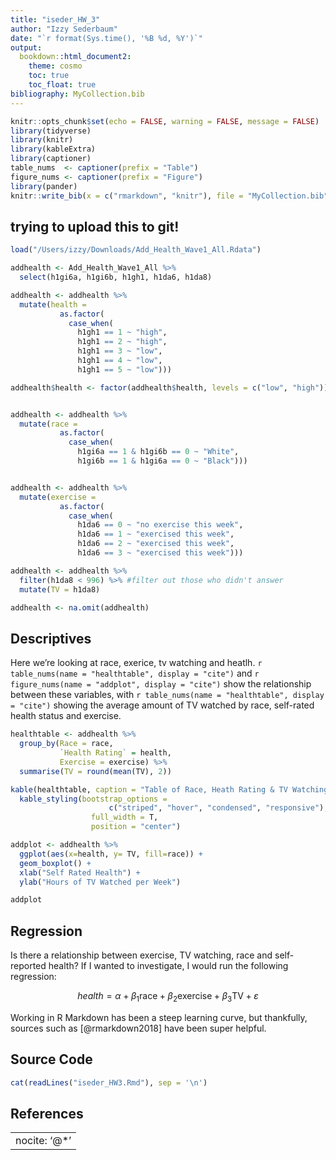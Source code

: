 ```yaml
---
title: "iseder_HW_3"
author: "Izzy Sederbaum"
date: "`r format(Sys.time(), '%B %d, %Y')`"
output:
  bookdown::html_document2:
    theme: cosmo
    toc: true
    toc_float: true
bibliography: MyCollection.bib
---
```


```r
knitr::opts_chunk$set(echo = FALSE, warning = FALSE, message = FALSE)
library(tidyverse)
library(knitr)
library(kableExtra)
library(captioner)
table_nums  <- captioner(prefix = "Table")
figure_nums <- captioner(prefix = "Figure")
library(pander)
knitr::write_bib(x = c("rmarkdown", "knitr"), file = "MyCollection.bib")
```

## trying to upload this to git! 

```r
load("/Users/izzy/Downloads/Add_Health_Wave1_All.Rdata")

addhealth <- Add_Health_Wave1_All %>% 
  select(h1gi6a, h1gi6b, h1gh1, h1da6, h1da8)
```

```r
addhealth <- addhealth %>%  
  mutate(health = 
           as.factor(
             case_when(
               h1gh1 == 1 ~ "high",
               h1gh1 == 2 ~ "high",
               h1gh1 == 3 ~ "low",
               h1gh1 == 4 ~ "low",
               h1gh1 == 5 ~ "low"))) 

addhealth$health <- factor(addhealth$health, levels = c("low", "high"))


addhealth <- addhealth %>% 
  mutate(race = 
           as.factor(
             case_when(
               h1gi6a == 1 & h1gi6b == 0 ~ "White",
               h1gi6b == 1 & h1gi6a == 0 ~ "Black")))


addhealth <- addhealth %>% 
  mutate(exercise =
           as.factor(
             case_when(
               h1da6 == 0 ~ "no exercise this week",
               h1da6 == 1 ~ "exercised this week",
               h1da6 == 2 ~ "exercised this week",
               h1da6 == 3 ~ "exercised this week")))

addhealth <- addhealth %>% 
  filter(h1da8 < 996) %>% #filter out those who didn't answer
  mutate(TV = h1da8)

addhealth <- na.omit(addhealth)
```


## Descriptives

Here we're looking at race, exerice, tv watching and heatlh. `r table_nums(name = "healthtable", display = "cite")` and `r figure_nums(name = "addplot", display = "cite")` show the relationship between these variables, with `r table_nums(name = "healthtable", display = "cite")` showing the average amount of TV watched by race, self-rated health status and exercise.  

```r
healthtable <- addhealth %>% 
  group_by(Race = race, 
           `Health Rating` = health,
           Exercise = exercise) %>% 
  summarise(TV = round(mean(TV), 2)) 

kable(healthtable, caption = "Table of Race, Heath Rating & TV Watching (in hours)") %>% 
  kable_styling(bootstrap_options = 
                      c("striped", "hover", "condensed", "responsive"), 
                  full_width = T, 
                  position = "center")
```


```r
addplot <- addhealth %>% 
  ggplot(aes(x=health, y= TV, fill=race)) +
  geom_boxplot() +
  xlab("Self Rated Health") +
  ylab("Hours of TV Watched per Week")

addplot
```



## Regression


Is there a relationship between exercise, TV watching, race and self-reported health? If I wanted to investigate, I would run the following regression:

$$health = \alpha + \beta_{1}\text{race} + \beta_{2}\text{exercise} + \beta_{3}\text{TV} + \varepsilon$$


Working in R Markdown has been a steep learning curve, but thankfully, sources such as [@rmarkdown2018] have been super helpful.


## Source Code

```r
cat(readLines("iseder_HW3.Rmd"), sep = '\n')
```

## References

---
nocite: '@*'
---
